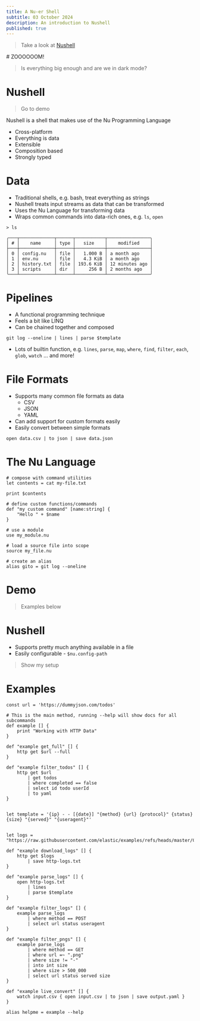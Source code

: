 ```yaml
---
title: A Nu-er Shell
subtitle: 03 October 2024
description: An introduction to Nushell
published: true
---
```



> Take a look at [Nushell](https://www.nushell.sh/)

<Presentation />

<Slide centered>
# ZOOOOOOM!

> Is everything big enough and are we in dark mode?

</Slide>

<Slide centered highlight>

# Nushell

> Go to demo

</Slide>

<Slide>

Nushell is a shell that makes use of the Nu Programming Language

- Cross-platform
- Everything is data
- Extensible
- Composition based
- Strongly typed

</Slide>

<Slide>

# Data

- Traditional shells, e.g. bash, treat everything as strings
- Nushell treats input streams as data that can be transformed
- Uses the Nu Language for transforming data
- Wraps common commands into data-rich ones, e.g. `ls`, `open`

```nu
> ls

╭───┬─────────────┬──────┬───────────┬────────────────╮
│ # │    name     │ type │   size    │    modified    │
├───┼─────────────┼──────┼───────────┼────────────────┤
│ 0 │ config.nu   │ file │   1.000 B │ a month ago    │
│ 1 │ env.nu      │ file │   4.3 KiB │ a month ago    │
│ 2 │ history.txt │ file │ 193.6 KiB │ 12 minutes ago │
│ 3 │ scripts     │ dir  │     256 B │ 2 months ago   │
╰───┴─────────────┴──────┴───────────┴────────────────╯
```

</Slide>

<Slide>

# Pipelines

- A functional programming technique
- Feels a bit like LINQ
- Can be chained together and composed

```nu
git log --oneline | lines | parse $template
```

- Lots of builtin function, e.g. `lines`, `parse`, `map`, `where`, `find`, `filter`, `each`, `glob`,  `watch` ... and more!

</Slide>

<Slide>

# File Formats

- Supports many common file formats as data
  - CSV
  - JSON
  - YAML
- Can add support for custom formats easily
- Easily convert between simple formats

```nu
open data.csv | to json | save data.json
```

</Slide>

<Slide>

# The Nu Language

```nu
# compose with command utilities
let contents = cat my-file.txt

print $contents

# define custom functions/commands
def "my custom command" [name:string] {
    "Hello " + $name
}

# use a module
use my_module.nu

# load a source file into scope
source my_file.nu

# create an alias
alias gito = git log --oneline
```

</Slide>

<Slide>

# Demo

> Examples below

</Slide>

<Slide>

# Nushell

- Supports pretty much anything available in a file
- Easily configurable - `$nu.config-path`

> Show my setup

</Slide>


<Slide>

# Examples

```nu
const url = 'https://dummyjson.com/todos'

# This is the main method, running --help will show docs for all subcommands
def example [] {
    print "Working with HTTP Data"
}

def "example get_full" [] {
    http get $url --full
}

def "example filter_todos" [] {
    http get $url 
        | get todos 
        | where completed == false 
        | select id todo userId 
        | to yaml
}


let template = '{ip} - - [{date}] "{method} {url} {protocol}" {status} {size} "{served}" "{useragent}"' 


let logs = "https://raw.githubusercontent.com/elastic/examples/refs/heads/master/Common%20Data%20Formats/apache_logs/apache_logs"

def "example download_logs" [] {
    http get $logs
        | save http-logs.txt   
}

def "example parse_logs" [] {
    open http-logs.txt 
        | lines 
        | parse $template
}

def "example filter_logs" [] {
    example parse_logs
        | where method == POST
        | select url status useragent
}
    
def "example filter_pngs" [] {
    example parse_logs
        | where method == GET
        | where url =~ ".png"
        | where size != "-"
        | into int size
        | where size > 500_000
        | select url status served size
}

def "example live_convert" [] {
    watch input.csv { open input.csv | to json | save output.yaml } 
}

alias helpme = example --help
```

</Slide>